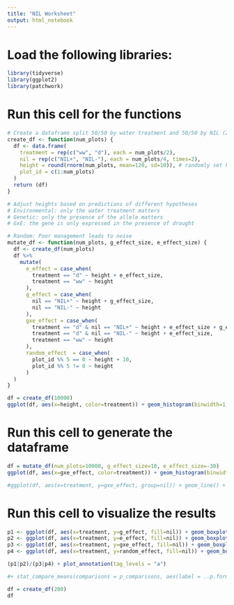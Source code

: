 ```yaml
---
title: "NIL Worksheet"
output: html_notebook
---
```


# Load the following libraries:
```r
library(tidyverse)
library(ggplot2)
library(patchwork)
```


# Run this cell for the functions
```r
# Create a dataframe split 50/50 by water treatment and 50/50 by NIL (25% of each combination)
create_df <- function(num_plots) {
  df <- data.frame(
    treatment = rep(c("ww", "d"), each = num_plots/2),
    nil = rep(c("NIL+", "NIL-"), each = num_plots/4, times=2),
    height = round(rnorm(num_plots, mean=120, sd=10)), # randomly set heights with normal distribution
    plot_id = c(1:num_plots)
  )
  return (df)
}

# Adjust heights based on predictions of different hypotheses
# Environmental: only the water treatment matters
# Genetic: only the presence of the allele matters
# GxE: the gene is only expressed in the presence of drought

# Random: Poor management leads to noise
mutate_df <- function(num_plots, g_effect_size, e_effect_size) {
  df <- create_df(num_plots)
  df %>%
    mutate(
      e_effect = case_when(
        treatment == "d" ~ height + e_effect_size,
        treatment == "ww" ~ height
      ),
      g_effect = case_when(
        nil == "NIL+" ~ height + g_effect_size,
        nil == "NIL-" ~ height
      ),
      gxe_effect = case_when(
        treatment == "d" & nil == "NIL+" ~ height + e_effect_size + g_effect_size,
        treatment == "d" & nil == "NIL-" ~ height + e_effect_size,
        treatment == "ww" ~ height
      ),
      random_effect  = case_when(
        plot_id %% 5 == 0 ~ height + 10,
        plot_id %% 5 != 0 ~ height
      )
  )
}
```

```r
df = create_df(10000)
ggplot(df, aes(x=height, color=treatment)) + geom_histogram(binwidth=1, position="identity")
```


# Run this cell to generate the dataframe
```r
df = mutate_df(num_plots=10000, g_effect_size=10, e_effect_size=-30)
ggplot(df, aes(x=gxe_effect, color=treatment)) + geom_histogram(binwidth=1, position="identity")

#ggplot(df, aes(x=treatment, y=gxe_effect, group=nil)) + geom_line() +  stat_summary(geom = "line", fun = mean)


```

# Run this cell to visualize the results
```r
p1 <- ggplot(df, aes(x=treatment, y=g_effect, fill=nil)) + geom_boxplot() + labs(title="Genetic Effect Only", x="Treatment Group", y = "Plant Height (cm)")
p2 <- ggplot(df, aes(x=treatment, y=e_effect, fill=nil)) + geom_boxplot() + labs(title="Environmental Effect Only", x="Treatment Group", y = "Plant Height (cm)")
p3 <- ggplot(df, aes(x=treatment, y=gxe_effect, fill=nil)) + geom_boxplot() + labs(title="GxE Effect", x="Treatment Group", y = "Plant Height (cm)")
p4 <- ggplot(df, aes(x=treatment, y=random_effect, fill=nil)) + geom_boxplot() + labs(title="Random Effects", x="Treatment Group", y = "Plant Height (cm)")

(p1|p2)/(p3|p4) + plot_annotation(tag_levels = "a")

#+ stat_compare_means(comparisons = p_comparisons, aes(label = ..p.format..))
```

```r

df = create_df(200)
df
```
